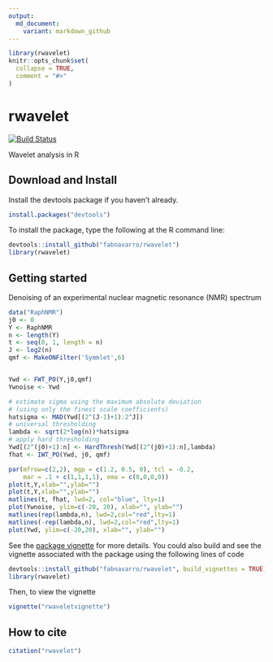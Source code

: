 ```yaml
---
output:
  md_document:
    variant: markdown_github
---
```

```r
library(rwavelet)
knitr::opts_chunk$set(
  collapse = TRUE,
  comment = "#>"
)
```
# rwavelet

[![Build Status](https://travis-ci.org/fabnavarro/rwavelet.svg)](https://travis-ci.org/fabnavarro/rwavelet)


Wavelet analysis in R

## Download and Install

Install the devtools package if you haven't already.
```r
install.packages("devtools")
```

To install the package, type the following at the R command line:
```r
devtools::install_github("fabnavarro/rwavelet")
library(rwavelet)
```

## Getting started

Denoising of an experimental nuclear magnetic resonance (NMR) spectrum
```r
data("RaphNMR")
j0 <- 0
Y <- RaphNMR
n <- length(Y)
t <- seq(0, 1, length = n)
J <- log2(n)
qmf <- MakeONFilter('Symmlet',6)


Ywd <- FWT_PO(Y,j0,qmf)
Ywnoise <- Ywd

# estimate sigma using the maximum absolute deviation
# (using only the finest scale coefficients)
hatsigma <- MAD(Ywd[(2^(J-1)+1):2^J])
# universal thresholding
lambda <- sqrt(2*log(n))*hatsigma
# apply hard thresholding 
Ywd[(2^(j0)+1):n] <- HardThresh(Ywd[(2^(j0)+1):n],lambda)
fhat <- IWT_PO(Ywd, j0, qmf)

par(mfrow=c(2,2), mgp = c(1.2, 0.5, 0), tcl = -0.2,
    mar = .1 + c(1,1,1,1), oma = c(0,0,0,0))
plot(t,Y,xlab="",ylab="")
plot(t,Y,xlab="",ylab="")
matlines(t, fhat, lwd=2, col="blue", lty=1)
plot(Ywnoise, ylim=c(-20, 20), xlab="", ylab="")
matlines(rep(lambda,n), lwd=2,col="red",lty=1)
matlines(-rep(lambda,n), lwd=2,col="red",lty=1)
plot(Ywd, ylim=c(-20,20), xlab="", ylab="")
```

See the [package vignette](http://fnavarro.perso.math.cnrs.fr/rpackage/rwaveletvignette.html) for more details.
You could also build and see the vignette associated with the package using the following lines of code
```r
devtools::install_github("fabnavarro/rwavelet", build_vignettes = TRUE)
library(rwavelet)
```

Then, to view the vignette
```r
vignette("rwaveletvignette")
```

## How to cite
```r
citation("rwavelet")
```
